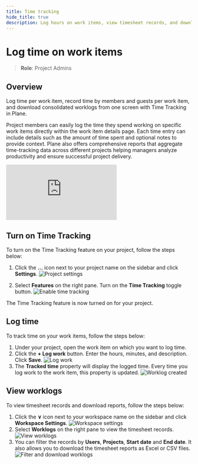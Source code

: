 ```yaml
---
title: Time tracking
hide_title: true
description: Log hours on work items, view timesheet records, and download comprehensive reports for project time management.
---
```



<div className="tag-wrapper">
  <h1>Log time on work items</h1>
  <Tags tags={[{ name: "Pro", link: "https://plane.so/pricing", additionalClass: "pro" }]} />
</div>

> **Role**: Project Admins

## Overview

Log time per work item, record time by members and guests per work item, and download consolidated worklogs from one screen with Time Tracking in Plane.

Project members can easily log the time they spend working on specific work items directly within the work item details page. Each time entry can include details such as the amount of time spent and optional notes to provide context. Plane also offers comprehensive reports that aggregate time-tracking data across different projects helping managers analyze productivity and ensure successful project delivery.

<div style={{ position: "relative", paddingBottom: "calc(56.67989417989418% + 41px)", height: "0", width: "100%" }}>
  <iframe
    src="https://demo.arcade.software/avUgm2QhW68h6umzNFNT?embed&embed_mobile=tab&embed_desktop=inline&show_copy_link=true"
    frameborder="0"
    loading="lazy"
    webkitallowfullscreen
    mozallowfullscreen
    allowfullscreen
    style={{ position: "absolute", top: "0", left: "0", width: "100%", height: "100%", colorScheme: "light" }}
    title="Set up your workspace"
  ></iframe>
</div>

## Turn on Time Tracking

To turn on the Time Tracking feature on your project, follow the steps below:

1. Click the **…** icon next to your project name on the sidebar and click **Settings**.
   ![Project settings](https://media.docs.plane.so/time-tracking/project-settings.webp#center)

2. Select **Features** on the right pane. Turn on the **Time Tracking** toggle button.
   ![Enable time tracking](https://media.docs.plane.so/time-tracking/enable-time-tracking.webp#center)

The Time Tracking feature is now turned on for your project.

## Log time

To track time on your work items, follow the steps below:

1. Under your project, open the work item on which you want to log time.
2. Click the **+ Log work** button. Enter the hours, minutes, and description. Click **Save**.
   ![Log work](https://media.docs.plane.so/time-tracking/log-work.webp#center)
3. The **Tracked time** property will display the logged time. Every time you log work to the work item, this property is updated.
   ![Worklog created](https://media.docs.plane.so/time-tracking/worklog-created.webp#center)

## View worklogs

To view timesheet records and download reports, follow the steps below:

1. Click the **&or;** icon next to your workspace name on the sidebar and click **Workspace Settings**.
   ![Workspace settings](https://media.docs.plane.so/workspaces/workspace-settings.webp#center)
2. Select **Worklogs** on the right pane to view the timesheet records.
   ![View worklogs](https://media.docs.plane.so/time-tracking/view-worklogs.webp#center)
3. You can filter the records by **Users**, **Projects**, **Start date** and **End date**. It also allows you to download the timesheet reports as Excel or CSV files.
   ![Filter and download worklogs](https://media.docs.plane.so/time-tracking/filter-and-download-worklogs.webp#center)
